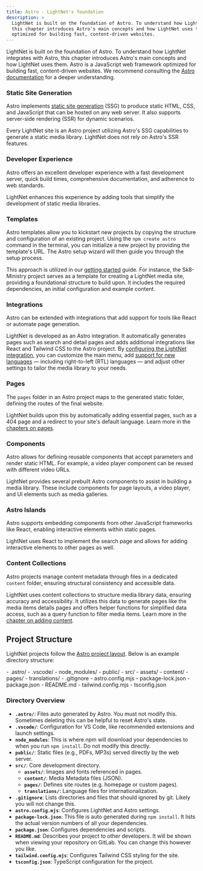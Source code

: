 ```yaml
---
title: Astro - LightNet's foundation
description: >
  LightNet is built on the foundation of Astro. To understand how LightNet integrates with Astro,
  this chapter introduces Astro's main concepts and how LightNet uses them. Astro is a JavaScript web framework
  optimized for building fast, content-driven websites.
---
```




LightNet is built on the foundation of Astro. To understand how LightNet integrates with Astro, 
this chapter introduces Astro's main concepts and how LightNet uses them. Astro is a JavaScript web framework optimized for 
building fast, content-driven websites. We recommend consulting the [Astro documentation](https://docs.astro.build/) for a 
deeper understanding.

### Static Site Generation

Astro implements [static site generation](/start-here/concepts/architecture/) (SSG) to produce static 
HTML, CSS, and JavaScript that can be hosted on any web server. It also supports 
server-side rendering (SSR) for dynamic scenarios.

Every LightNet site is an Astro project utilizing Astro's SSG capabilities to generate a static media library. 
LightNet does not rely on Astro's SSR features.

### Developer Experience

Astro offers an excellent developer experience with a fast development server, quick build times, 
comprehensive documentation, and adherence to web standards.

LightNet enhances this experience by adding tools that simplify the development of static media libraries.


### Templates

Astro templates allow you to kickstart new projects by copying the structure and configuration of an existing project. 
Using the `npm create astro` command in the terminal, you can initialize a new project by providing the template's URL. 
The Astro setup wizard will then guide you through the setup process.

This approach is utilized in our [getting started](/start-here/getting-started/) guide. 
For instance, the Sk8-Ministry project serves as a template for creating a LightNet media site, 
providing a foundational structure to build upon. It includes the required dependencies, an initial configuration and 
example content.


### Integrations

Astro can be extended with integrations that add support for tools like React or automate page generation.

LightNet is developed as an Astro integration. It automatically generates pages such as search and detail pages and adds 
additional integrations like React and Tailwind CSS to the Astro project. 
By [configuring the LightNet integration](/build/configuration/initialize-configuration), you can customize the main menu, 
add [support for new languages](/build/i18n/fundamentals) — including right-to-left (RTL) languages — and adjust other 
settings to tailor the media library to your needs.



### Pages

The `pages` folder in an Astro project maps to the generated static folder, defining the routes of the final website.

LightNet builds upon this by automatically adding essential pages, such as a 404 page and 
a redirect to your site's default language. Learn more in the 
[chapters on pages](/build/pages/fundamentals).

### Components

Astro allows for defining reusable components that accept parameters and render static HTML. 
For example, a video player component can be reused with different video URLs.

LightNet provides several prebuilt Astro components to assist in building a media library. 
These include components for page layouts, a video player, and UI elements such as media galleries. 


### Astro Islands

Astro supports embedding components from other JavaScript frameworks like React, enabling interactive elements within static pages.

LightNet uses React to implement the search page and allows for adding interactive elements to other pages as well.

### Content Collections

Astro projects manage content metadata through files in a dedicated `content` folder, ensuring structural consistency and accessible data.

LightNet uses content collections to structure media library data, ensuring accuracy and accessibility. 
It utilizes this data to generate pages like the media items details pages and offers helper functions for simplified data access, 
such as a query function to filter media items. Learn more in the [chapter on adding content](/content/fundamentals).


## Project Structure

LightNet projects follow the [Astro project layout](https://docs.astro.build/en/basics/project-structure/). Below is an example directory structure:

<FileTree>
- .astro/
- .vscode/
- node_modules/
- public/
- src/
  - assets/
  - content/
  - pages/
  - translations/
- .gitignore
- astro.config.mjs
- package-lock.json
- package.json
- README.md
- tailwind.config.mjs
- tsconfig.json
</FileTree>

### Directory Overview

- **`.astro/`**: Files auto generated by Astro. You must not modify this. Sometimes deleting this can be helpful to reset Astro's state.
- **`.vscode/`**: Configuration for VS Code, like recommended extensions and launch settings.
- **`node_modules`**: This is where npm will download your dependencies to when you run `npm install`. Do not modify this directly.
- **`public/`**: Static files (e.g., PDFs, MP3s) served directly by the web server.
- **`src/`**: Core development directory.
  - **`assets/`**: Images and fonts referenced in pages.
  - **`content/`**: Media Metadata files (JSON).
  - **`pages/`**: Defines site routes (e.g. homepage or custom pages).
  - **`translations/`**: Language files for internationalization.
- **`.gitignore`**: Lists directories and files that should ignored by git. Likely you will not change this.
- **`astro.config.mjs`**: Configures LightNet and Astro settings.
- **`package-lock.json`**: This file is auto generated during `npm install`. It lists the actual version numbers of all your dependencies.
- **`package.json`**: Configures dependencies and scripts.
- **`README.md`**: Describes your project to other developers. It will be shown when viewing your repository on GitLab. You can change this however you like.
- **`tailwind.config.mjs`**: Configures Tailwind CSS styling for the site.
- **`tsconfig.json`**: TypeScript configuration for the project.